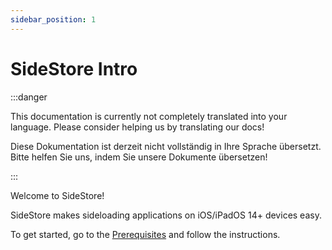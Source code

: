 ```yaml
---
sidebar_position: 1
---
```


# SideStore Intro

:::danger

This documentation is currently not completely translated into your language. Please consider helping us by translating our docs!

Diese Dokumentation ist derzeit nicht vollständig in Ihre Sprache übersetzt. Bitte helfen Sie uns, indem Sie unsere Dokumente übersetzen!

:::

Welcome to SideStore!

SideStore makes sideloading applications on iOS/iPadOS 14+ devices easy.

To get started, go to the [Prerequisites](installation/prerequisites.mdx) and follow the instructions.

